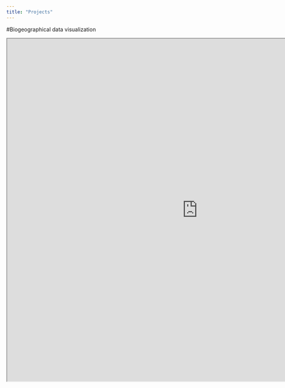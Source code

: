 ```yaml
---
title: "Projects"
---
```


#Biogeographical data visualization

<center><iframe src="https://public.tableau.com/views/Biogeography_dashboard1/Dashboard1?:showVizHome=no&:embed=true&:toolbar=no" width="1000" height="900"><param name="filter" value=":original_view=yes"/></iframe></center>